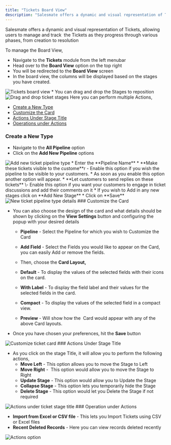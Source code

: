 ```yaml
---
title: "Tickets Board View"
description: "Salesmate offers a dynamic and visual representation of Tickets, allowing users to manage and track  the Tickets as they progress through various phas..."
---
```


Salesmate offers a dynamic and visual representation of Tickets, allowing users to manage and track  the Tickets as they progress through various phases, from creation to resolution

To manage the Board View,

*   Navigate to the **Tickets** module from the left menubar
*   Head over to the **Board View** option on the top right
*   You will be redirected to the **Board View** screen
*   In the board view, the columns will be displayed based on the stages you have created.

<img src="images/023-tickets-board-view-26109772080281.png" alt="Tickets board view" />
*   You can drag and drop the Stages to reposition 

<img src="images/024-drag-and-drop-ticket-stages-26109855319449.png" alt="Drag and drop ticket stages" />
Here you can perform multiple Actions,

*   [Create a New Type](https://support.salesmate.io/hc/en-us/articles/26073232044569-Tickets-Board-View#h_01HH1FWVY3CM2G2TV1ZSMS0KGJ)
*   [Customize the Card](https://support.salesmate.io/hc/en-us/articles/26073232044569-Tickets-Board-View#h_01HH1GNPC86E6HCR1KPFFEFMEF)
*   [Actions Under Stage Title](https://support.salesmate.io/hc/en-us/articles/26073232044569-Tickets-Board-View#h_01HH1H2G8JTCV5QJN92W795RNW)
*   [Operations under Actions](https://support.salesmate.io/hc/en-us/articles/26073232044569-Tickets-Board-View#h_01HH1D0J5PNJFV5J7X2JT7KN10)

### Create a New Type

*   Navigate to the **All Pipeline** option
*   Click on the **Add New Pipeline** options

<img src="images/025-add-new-ticket-pipeline-type-26110076310041.png" alt="Add new ticket pipeline type" />
*   Enter the **Pipeline Name**
*   **Make these tickets visible to the custome**r - Enable this option if you wish the pipeline to be visible to your customers.
*   As soon as you enable this option another option will appear.
*   **Let customers to send replies on these tickets** \- Enable this option if you want your customers to engage in ticket discussions and add their comments on it
*   If you wish to Add in any new stages click on **Add New Stage**
*   Click on **Save**

<img src="images/026-new-ticket-pipeline-type-details-26110527283481.png" alt="New ticket pipeline type details" />
### Customize the Card

*   You can also choose the design of the card and what details should be shown by clicking on the **View Settings** button and configuring the popup with your desired details
    *   **Pipeline** - Select the Pipeline for which you wish to Customize the Card
        
    *   **Add Field** - Select the Fields you would like to appear on the Card, you can easily Add or remove the fields.
        
    *   Then, choose the **Card Layout,**
    *   **Default** - To display the values of the selected fields with their icons on the card.
        
    *   **With Label** - To display the field label and their values for the selected fields in the card.
        
    *   **Compact** - To display the values of the selected field in a compact view.
        
    *   **Preview** - Will show how the  Card would appear with any of the above Card layouts.
        
*   Once you have chosen your preferences, hit the **Save** button

<img src="https://support.salesmate.io/hc/article_attachments/26110712200857" alt="Customize ticket card" />
### Actions Under Stage Title

*   As you click on the stage Title, it will allow you to perform the following actions,
    *   **Move Left** - This option allows you to move the Stage to Left
    *   **Move Right** -  This option would allow you to move the Stage to Right
    *   **Update Stage** - This option would allow you to Update the Stage
    *   **Collapse Stage** - This option lets you temporarily hide the Stage
    *   **Delete Stage** - This option would let you Delete the Stage if not required

<img src="images/028-actions-under-ticket-stage-title-26110930499609.png" alt="Actions under ticket stage title" />
### Operation under Actions

*   **Import from Excel or CSV file** - This lets you Import Tickets using CSV or Excel files
*   **Recent Deleted Records** - Here you can view records deleted recently

<img src="images/029-actions-option-26111151071129.png" alt="Actions option" />
